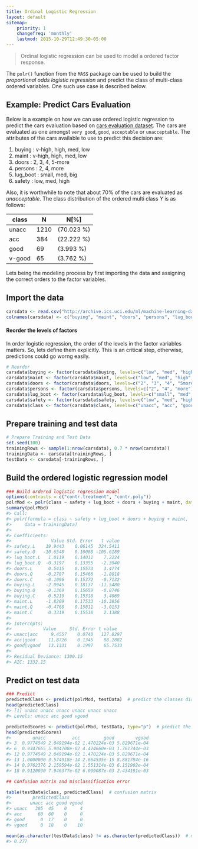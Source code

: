 ```yaml
---
title: Ordinal Logistic Regression
layout: default
sitemap:
    priority: 1
    changefreq: 'monthly'
    lastmod: 2015-10-29T12:49:30-05:00
---
```

> Ordinal logistic regression can be used to model a ordered factor response. 

The `polr()` function from the `MASS` package can be used to build the _proportional odds logistic regression_ and predict the class of multi-class ordered variables. One such use case is described below.

## Example: Predict Cars Evaluation
Below is a example on how we can use ordered logistic regression to predict the cars evaluation based on [cars evaluation dataset](http://archive.ics.uci.edu/ml/datasets/Car+Evaluation). The cars are evaluated as one amongst `very good`, `good`, `acceptable` or `unacceptable`. The attributes of the cars available to use to predict this decision are:

   1. buying       : v-high, high, med, low
   1. maint        : v-high, high, med, low
   1. doors        : 2, 3, 4, 5-more
   1. persons      : 2, 4, more
   1. lug_boot     : small, med, big
   1. safety       : low, med, high

Also, it is worthwhile to note that about 70% of the cars are evaluated as _unacceptable_. The class distribution of the ordered multi class $Y$ is as follows:

   class   |   N    |         N[%]
   ------- | ------ | ------------
   unacc   | 1210   | (70.023 %) 
   acc     |  384   | (22.222 %) 
   good    |   69   | (3.993 %) 
   v-good  |   65   | (3.762 %) 

Lets being the modeling process by first importing the data and assigning the correct orders to the factor variables.

## Import the data
```r
carsdata <- read.csv("http://archive.ics.uci.edu/ml/machine-learning-databases/car/car.data", header=F, stringsAsFactors=F)  # import string variables as characters.
colnames(carsdata) <- c("buying", "maint", "doors", "persons", "lug_boot", "safety", "class")
```

#### Reorder the levels of factors
In order logistic regression, the order of the levels in the factor variables matters. So, lets define them explicitly. This is an critical step, otherwise, predictions could go worng easily.

```r
# Reorder
carsdata$buying <- factor(carsdata$buying, levels=c("low", "med", "high", "vhigh"), ordered=TRUE)
carsdata$maint <- factor(carsdata$maint, levels=c("low", "med", "high", "vhigh"), ordered=TRUE)
carsdata$doors <- factor(carsdata$doors, levels=c("2", "3", "4", "5more"), ordered=TRUE)
carsdata$persons <- factor(carsdata$persons, levels=c("2", "4", "more"), ordered=TRUE)
carsdata$lug_boot <- factor(carsdata$lug_boot, levels=c("small", "med", "big"), ordered=TRUE)
carsdata$safety <- factor(carsdata$safety, levels=c("low", "med", "high"), ordered=TRUE)
carsdata$class <- factor(carsdata$class, levels=c("unacc", "acc", "good", "vgood"), ordered=TRUE)
```

## Prepare training and test data
```r
# Prepare Training and Test Data
set.seed(100)
trainingRows <- sample(1:nrow(carsdata), 0.7 * nrow(carsdata))
trainingData <- carsdata[trainingRows, ]
testData <- carsdata[-trainingRows, ]
```

## Build the ordered logistic regression model
```r
### Build ordered logistic regression model
options(contrasts = c("contr.treatment", "contr.poly"))
polrMod <- polr(class ~ safety + lug_boot + doors + buying + maint, data=trainingData)
summary(polrMod)
#> Call:
#> polr(formula = class ~ safety + lug_boot + doors + buying + maint, 
#>     data = trainingData)
#> 
#> Coefficients:
#>               Value Std. Error   t value
#> safety.L    19.9443    0.06145  324.5411
#> safety.Q   -10.6548    0.10088 -105.6189
#> lug_boot.L   1.0119    0.14011    7.2224
#> lug_boot.Q  -0.3197    0.13355   -2.3940
#> doors.L      0.5415    0.15573    3.4774
#> doors.Q     -0.2787    0.15466   -1.8018
#> doors.C     -0.1096    0.15372   -0.7132
#> buying.L    -2.0945    0.18137  -11.5480
#> buying.Q    -0.1369    0.15659   -0.8746
#> buying.C     0.5219    0.15318    3.4069
#> maint.L     -1.8209    0.17533  -10.3856
#> maint.Q     -0.4768    0.15811   -3.0153
#> maint.C      0.3319    0.15518    2.1388
#> 
#> Intercepts:
#>            Value     Std. Error t value  
#> unacc|acc     9.4557    0.0740   127.8297
#> acc|good     11.8726    0.1345    88.2882
#> good|vgood   13.1331    0.1997    65.7533
#> 
#> Residual Deviance: 1300.15 
#> AIC: 1332.15
```

## Predict on test data
```r
### Predict
predictedClass <- predict(polrMod, testData)  # predict the classes directly
head(predictedClass)
#> [1] unacc unacc unacc unacc unacc unacc
#> Levels: unacc acc good vgood

predictedScores <- predict(polrMod, testData, type="p")  # predict the probabilites
head(predictedScores)
#>        unacc          acc         good        vgood
#> 3  0.9774549 2.049194e-02 1.470224e-03 5.829671e-04
#> 6  0.9347665 5.904708e-02 4.424660e-03 1.761744e-03
#> 12 0.9774549 2.049194e-02 1.470224e-03 5.829671e-04
#> 13 1.0000000 3.574918e-14 2.664535e-15 8.881784e-16
#> 14 0.9762376 2.159594e-02 1.551314e-03 6.151902e-04
#> 18 0.9120030 7.946377e-02 6.099087e-03 2.434191e-03

## Confusion matrix and misclassification error

table(testData$class, predictedClass)  # confusion matrix
#>        predictedClass
#>       unacc acc good vgood
#> unacc   305  45    0     4
#> acc      60  60    0     0
#> good      0  17    0     0
#> vgood     0  18    0    10

mean(as.character(testData$class) != as.character(predictedClass))  # misclassification error
#> 0.277
```